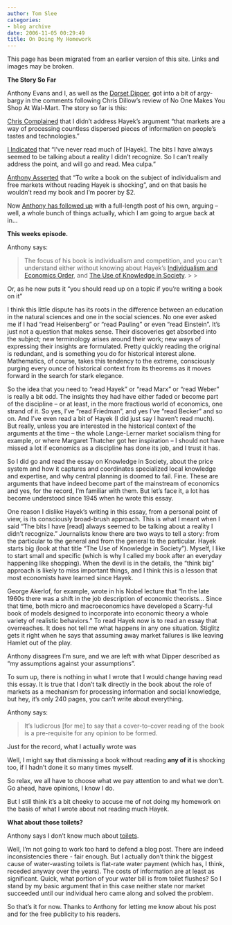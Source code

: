 ```yaml
---
author: Tom Slee
categories:
- blog archive
date: 2006-11-05 00:29:49
title: On Doing My Homework
---
```


::: {.callout-note}

This page has been migrated from an earlier version of this site. 
Links and images may be broken.

:::



				

**The Story So Far**






Anthony Evans and I, as well as the [Dorset Dipper](http://www.dorsetdipper.blogspot.com/),
got into a bit of argy-bargy in the comments following Chris Dillow's
review of No One Makes You Shop At Wal-Mart. The story so far is this:  

[Chris Complained](http://stumblingandmumbling.typepad.com/stumbling_and_mumbling/2006/10/noone_makes_you.html)
that I didn't address Hayek's argument "that markets are a way of
processing countless dispersed pieces of information on people's tastes
and technologies."  

[I Indicated](http://whimsley.typepad.com/whimsley/2006/10/book_review_at_.html)
that "I've never read much of [Hayek]. The bits I have always seemed to
be talking about a reality I didn't recognize. So I can't really
address the point, and will go and read. Mea culpa."   

[Anthony Asserted](http://stumblingandmumbling.typepad.com/stumbling_and_mumbling/2006/10/noone_makes_you.html#comment-24465759)
that "To write a book on the subject of individualism and free markets
without reading Hayek is shocking", and on that basis he wouldn't read
my book and I'm poorer by $2.  

Now [Anthony has followed up](http://thefilter.blogs.com/thefilter/2006/11/no_one_makes_yo.html) with a full-length post of his own, arguing -- well, a whole bunch of things actually, which I am going to argue back at in...




**This weeks episode.**




Anthony says:

<blockquote>The focus of his book is individualism and competition, and you can't understand either without knowing about Hayek's [Individualism and Economics Order](http://www.amazon.co.uk/Individualism-Economic-Order-F-Hayek/dp/0226320936/sr=8-1/qid=1162638779/ref=sr_1_1/202-7284881-2859013?ie=UTF8&s=books), and [The Use of Knowledge in Society](http://www.virtualschool.edu/mon/Economics/HayekUseOfKnowledge.html). 
> 
> </blockquote>

Or, as he now puts it "you should read up on a topic if you're writing a book on it"





I think this little dispute has its roots in the difference between an education in
the natural sciences and one in the social sciences. No one ever asked
me if I had "read Heisenberg" or "read Pauling" or even "read
Einstein". It's just not a question that makes sense. Their discoveries
get absorbed into the subject; new terminology arises around their
work; new ways of expressing their insights are formulated. Pretty
quickly reading the original is redundant, and is something you do for
historical interest alone. Mathematics, of course, takes this tendency
to the extreme, consciously purging every ounce of historical context
from its theorems as it moves forward in the search for stark elegance.  

So the idea that you need to "read Hayek" or "read Marx" or "read
Weber" is really a bit odd. The insights they had have either faded or
become part of the discipline -- or at least, in the more fractious
world of economics, one strand of it. So yes, I've "read Friedman", and
yes I've "read Becker" and so on. And I've even read a bit of Hayek (I
did just say I haven't read much).
But really, unless you are interested in the historical context of the
arguments at the time -- the whole Lange-Lerner market socialism thing
for example, or where Margaret Thatcher got her inspiration -- I should
not have missed a lot if economics as a discipline has done its job,
and I trust it has.  

So I did go and read the essay on Knowledge in Society,
about the price system and how it captures and coordinates specialized
local knowledge and expertise, and why central planning is doomed to
fail. Fine. These are arguments that have indeed become part of the
mainstream of economics and yes, for the record, I'm familiar with
them. But let's face it, a lot has become understood since 1945 when he
wrote this essay.  

One reason I dislike Hayek's writing in this essay, from a personal
point of view, is its consciously broad-brush approach. This is what I
meant when I said "The bits
I have [read] always seemed to be talking about a reality I didn't recognize."
Journalists know there are two ways to tell a story: from the particular to
the general and from the general to the particular. Hayek starts big (look at that
title "The Use of Knowledge in Society"). Myself, I like to start small
and specific (which is why I called my book after an everyday happening
like shopping). When the devil is in the details, the "think big"
approach is likely to miss important things, and I think this is a
lesson that most economists have learned since Hayek.  

George Akerlof, for example, wrote in his Nobel lecture that "In the
late 1960s there was a shift in the job description of economic
theorists... Since that time, both micro and macroeconomics have
developed a Scarry-ful book of models designed to incorporate into
economic theory a whole variety of realistic behaviors." To read Hayek
now is to read an essay that overreaches. It does not tell me what
happens in any one situation. Stiglitz gets it right when he says that
assuming away market failures is like leaving Hamlet out of the play.   

Anthony disagrees I'm sure, and we are left with what Dipper described as "my assumptions against your assumptions".  

To sum up, there is nothing in what I wrote that I would change having
read this essay. It is true that I don't talk directly in the book
about the role of markets as a mechanism for processing information and
social knowledge, but hey, it's only 240 pages, you can't write about
everything.




Anthony says:

<blockquote>It's ludicrous [for me] to say that a cover-to-cover reading of the book is a pre-requisite for any opinion to be formed.

> 
> </blockquote>

Just for the record, what I actually wrote was




Well, I might say that dismissing a book without reading **any of it **is shocking too, if I hadn't done it so many times myself.  







So relax, we all have to choose what we pay attention to and what we
don't. Go ahead, have opinions, I know I do.




But I still think it's a
bit cheeky to accuse me of not doing my homework on the basis of what I
wrote about not reading much Hayek.





**What about those toilets?**  
  
Anthony says I don't know much about [toilets](http://whimsley.typepad.com/whimsley/2006/10/the_state_versu.html).




Well, I'm not going to work too hard to defend a blog post. There are
indeed inconsistencies there - fair enough. But I actually don't think
the biggest cause of water-wasting toilets is flat-rate water payment
(which has, I think, receded anyway over the years). The costs of
information are at least as significant. Quick, what portion of your
water bill is from toilet flushes? So I stand by my basic argument that
in this case neither state nor market succeeded until our individual
hero came along and solved the problem.




So that's it for now. Thanks to Anthony for letting me know about his post and for the free publicity to his readers.


		
